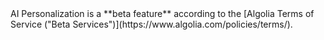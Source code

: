 <Card title="Beta" icon="vial" href="/content/components/card-group" horizontal="true">
  AI Personalization is a **beta feature** according to the [Algolia Terms of Service ("Beta Services")](https://www.algolia.com/policies/terms/).
</Card>
